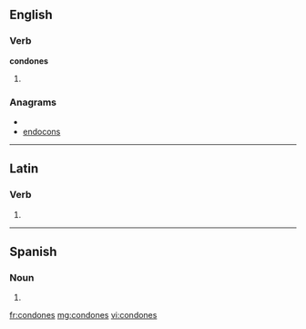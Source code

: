 ==English==

===Verb===
'''condones'''

# {{third-person singular of|[[condone]]}}

===Anagrams===
* {{alphagram|cdennoos}}
* [[endocons#English|endocons]]

----

==Latin==

===Verb===
{{la-verb-form|condōnēs}}

# {{conjugation of|condono|condōnō|2|s|pres|act|sub|lang=la}}

----

==Spanish==

===Noun===
{{infl|es|noun form|g=m|g2=p}}

# {{plural of|nocat=1|[[condón#Spanish|condón]]|lang=es}}

[[fr:condones]]
[[mg:condones]]
[[vi:condones]]